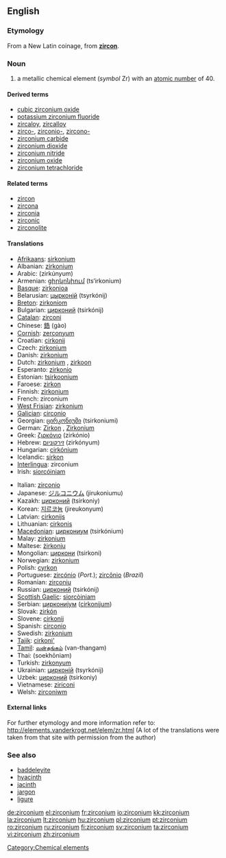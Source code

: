 ==English==
{{elements|Zr|yttrium|Y|niobium|Nb}}

===Etymology===
From a New Latin coinage, from '''[[zircon]]'''.

===Noun===
{{en-noun|-}}
{{wikipedia}}

# a metallic chemical element (''symbol'' Zr) with an [[atomic number]] of 40.

====Derived terms====
* [[cubic zirconium oxide]]
* [[potassium zirconium fluoride]]
* [[zircaloy]], [[zircalloy]]
* [[zirco-]], [[zirconio-]], [[zircono-]]
* [[zirconium carbide]]
* [[zirconium dioxide]]
* [[zirconium nitride]]
* [[zirconium oxide]]
* [[zirconium tetrachloride]]

====Related terms====
* [[zircon]]
* [[zircona]]
* [[zirconia]]
* [[zirconic]]
* [[zirconolite]]

====Translations====
{{trans-top|chemical element}}
* [[Afrikaans]]: [[sirkonium]]
* Albanian: [[zirkonium]]
* Arabic: {{Arab|[[زيركونيوم]]}} (zirkúnyum) {{m}}
* Armenian: [[ցիրկոնիում]] (ts‘irkonium)
* [[Basque]]: [[zirkonioa]]
* Belarusian: [[цырконiй]] (tsyrkónij) {{m}}
* [[Breton]]: [[zirkoniom]]
* Bulgarian: [[цирконий]] (tsirkónij) {{m}}
* [[Catalan]]: [[zirconi]]
* Chinese: [[鋯]] (gào)
* [[Cornish]]: [[zerconyum]]
* Croatian: [[cirkonij]]
* Czech: [[zirkonium]]
* Danish: [[zirkonium]]
* Dutch: [[zirkonium]] {{n}}, [[zirkoon]] {{n}}
* Esperanto: [[zirkonio]]
* Estonian: [[tsirkoonium]]
* Faroese: [[zirkon]]
* Finnish: [[zirkonium]]
* French: zirconium {{m}}
* [[West Frisian]]: [[zirkonium]]
* [[Galician]]: [[circonio]]
* Georgian: [[ცირკონიუმი]] (tsirkoniumi)
* German: [[Zirkon]] {{n}}, [[Zirkonium]] {{n}}
* Greek: [[ζιρκόνιο]] (zirkónio) {{n}}
* Hebrew: [[זירקוניום]] (zirkónyum)
* Hungarian: [[cirkónium]]
* Icelandic: [[sirkon]]
* [[Interlingua]]: zirconium
* Irish: [[siorcóiniam]]
{{trans-mid}}
* Italian: [[zirconio]] {{m}}
* Japanese: [[ジルコニウム]] (jirukoniumu)
* Kazakh: [[цирконий]] (tsirkoniy)
* Korean: [[지르코늄]] (jireukonyum)
* Latvian: [[cirkonijs]]
* Lithuanian: [[cirkonis]]
* [[Macedonian]]: [[циркониум]] (tsirkónium) {{m}}
* Malay: [[zirkonium]]
* Maltese: [[żirkonju]]
* Mongolian: [[циркони]] (tsirkoni)
* Norwegian: [[zirkonium]]
* Polish: [[cyrkon]] {{m}}
* Portuguese: [[zircónio]] (''Port.''); [[zircônio]] (''Brazil'') {{m}}
* Romanian: [[zirconiu]] {{n}}
* Russian: [[цирконий]] (tsirkónij) {{m}}
* [[Scottish Gaelic]]: [[siorcòiniam]]
* Serbian: [[циркониjум]] ([[cirkonijum]]) {{m}}
* Slovak: [[zirkón]]
* Slovene: [[cirkonij]]
* Spanish: [[circonio]] {{m}}
* Swedish: [[zirkonium]] {{n}}
* [[Tajik]]: [[cirkoni']]
* [[Tamil]]: [[வன்தங்கம்]] (van-thangam)
* Thai: {{Thai|[[เซอร์โคเนียม]]}} (soekhōniam)
* Turkish: [[zirkonyum]]
* Ukrainian: [[цирконiй]] (tsyrkónij) {{m}}
* Uzbek: [[цирконий]] (tsirkoniy)
* Vietnamese: [[ziriconi]]
* Welsh: [[zirconiwm]]
{{trans-bottom}}

====External links====
For further etymology and more information refer to:
http://elements.vanderkrogt.net/elem/zr.html
(A lot of the translations were taken from that site with permission from the author)

===See also===
* [[baddeleyite]]
* [[hyacinth]]
* [[jacinth]]
* [[jargon]]
* [[ligure]]

[[Category:Chemical elements]]

[[de:zirconium]]
[[el:zirconium]]
[[fr:zirconium]]
[[io:zirconium]]
[[kk:zirconium]]
[[la:zirconium]]
[[lt:zirconium]]
[[hu:zirconium]]
[[pl:zirconium]]
[[pt:zirconium]]
[[ro:zirconium]]
[[ru:zirconium]]
[[fi:zirconium]]
[[sv:zirconium]]
[[ta:zirconium]]
[[vi:zirconium]]
[[zh:zirconium]]